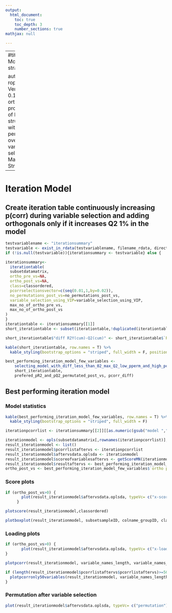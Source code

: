 ---
output:
  html_document:
    toc: true
    toc_depth: 3
    number_sections: true
mathjax: null

---

---
#title: |
#    | Model strategy 5
    
author: |
    | roplspvs: Version 0.16.0
    | R orthogonal projections of latent structures with permutation over variable selection
    | Marika Strom
---



# Iteration Model
## Create iteration table continuously increasing p(corr) during variable selection and adding orthogonals only if it increases Q2 1% in the model

```{R iteration table}
testvariablename <- "iterationsummary"
testvariable <- exist_in_rdata(testvariablename, filename_rdata, directory_output_reports, directory_and_filename_rdata)
if (!is.null(testvariable)){iterationsummary <- testvariable} else {

iterationsummary<-
  iterationtable(
  subsetdatamatrix,
  ortho_pre_vs=NA,
  ortho_post_vs=NA,
  class=classordered, 
  pcorrselectionsvector=c(seq(0.01,1,by=0.02)),
  no_permutations_post_vs=no_permutations_post_vs,
  variable_selection_using_VIP=variable_selection_using_VIP,
  max_no_of_ortho_pre_vs,
  max_no_of_ortho_post_vs
) 
}
iterationtable <- iterationsummary[[1]]
short_iterationtable <- subset(iterationtable,!duplicated(iterationtable$"no. variables")&!is.na(iterationtable$"no. variables"))

short_iterationtable$"diff R2Y(cum)-Q2(cum)" <- short_iterationtable$`R2Y(cum)`- short_iterationtable$`Q2(cum)`

kable(short_iterationtable, row.names = T) %>%
  kable_styling(bootstrap_options = "striped", full_width = F, position = "left")

best_performing_iteration_model_few_variables <-
    selecting_model_with_diff_less_than_02_max_Q2_low_pperm_and_high_pcorr_few_variables(
    short_iterationtable,
    prefered_pR2_and_pQ2_permutated_post_vs, pcorr_diff)


```
## Best performing iteration model
### Model statistics
```{R}

kable(best_performing_iteration_model_few_variables, row.names = T) %>%
  kable_styling(bootstrap_options = "striped", full_width = F)

iterationpcorrlist <- iterationsummary[[2]][[as.numeric(gsub("model ","",row.names(best_performing_iteration_model_few_variables)))]]

iterationmodel <- opls(subsetdatamatrix[,rownames(iterationpcorrlist)], y=classordered, predI = 1, orthoI = best_performing_iteration_model_few_variables$`ortho post v.s.`, scaleC="standard",info.txtC="none",fig.pdfC="none",permI=no_permutations_post_vs_selected_models)
result_iterationmodel <- list()
result_iterationmodel$pcorrlistaftervs <- iterationpcorrlist
result_iterationmodel$aftervsdata.oplsda <- iterationmodel
result_iterationmodel$scoreofvariablesaftervs <- getScoreMN(iterationmodel)
result_iterationmodel$resultaftervs <- best_performing_iteration_model_few_variables
ortho_post_vs <- best_performing_iteration_model_few_variables$`ortho post v.s.`
```
### Score plots

```{R plot score iterationmodel}

if (ortho_post_vs>0) {
       plot(result_iterationmodel$aftervsdata.oplsda, typeVc= c("x-score"))
     }

plotscore(result_iterationmodel,classordered)

plotboxplot(result_iterationmodel, subsetsampleID, colname_groupID, classordered)

```

### Loading plots

```{R plot loading iterationmodel}

if (ortho_post_vs>0) {
       plot(result_iterationmodel$aftervsdata.oplsda, typeVc= c("x-loading"))
}

plotpcorr(result_iterationmodel, variable_names_length, variable_names_position)

if (length(result_iterationmodel$pcorrlistaftervs$pcorrlistaftervs)>=50) {
  plotpcorronly50variables(result_iterationmodel, variable_names_length, variable_names_position)
}

```

### Permutation after variable selection

```{R plot perm post vs iterationmodel}

plot(result_iterationmodel$aftervsdata.oplsda, typeVc= c("permutation"))

```

